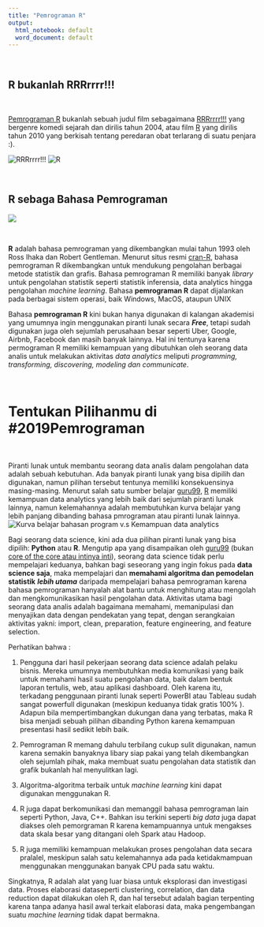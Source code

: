 ```yaml
---
title: "Pemrograman R"
output:
  html_notebook: default
  word_document: default
---
```

\newline
&nbsp;
&nbsp;
&nbsp;
\newline

## R bukanlah RRRrrrr!!!


&nbsp;
&nbsp;
&nbsp;
\newline
\newline
\newline


[Pemrograman R]() bukanlah sebuah judul film sebagaimana [RRRrrrr!!!](https://www.youtube.com/watch?v=4Kg8UJ_MqoM) yang bergenre komedi sejarah dan dirilis tahun 2004, atau film [R](https://en.wikipedia.org/wiki/R_(film)) yang dirilis tahun 2010 yang berkisah tentang peredaran obat terlarang di suatu penjara :).

![RRRrrrr!!!](images\RRRrrrr.jpg) ![R](images\R_2010.jpg) 

&nbsp;
\newline
\newline

## __R__ sebaga Bahasa Pemrograman 

![](images/Rlogo.png)

&nbsp;
&nbsp;

__R__ adalah bahasa pemrograman yang dikembangkan mulai tahun 1993 oleh Ross Ihaka dan Robert Gentleman. Menurut situs resmi [cran-R](http://cran.r-project.org), bahasa pemrograman R dikembangkan untuk mendukung pengolahan berbagai metode statistik dan grafis. Bahasa pemrograman R memiliki banyak _library_ untuk pengolahan statistik seperti statistik inferensia, data analytics hingga pengolahan _machine learning_. Bahasa __pemrograman R__ dapat dijalankan pada berbagai sistem operasi, baik Windows, MacOS, ataupun UNIX 

Bahasa __pemrograman R__ kini bukan hanya digunakan di kalangan akademisi yang umumnya ingin menggunakan piranti lunak secara __*Free*__, tetapi sudah digunakan juga oleh sejumlah perusahaan besar seperti Uber, Google, Airbnb, Facebook dan masih banyak lainnya. Hal ini tentunya karena permograman R memiliki kemampuan yang dibutuhkan oleh seorang data analis untuk melakukan aktivitas _data analytics_ meliputi _programming, transforming, discovering, modeling dan communicate_.


&nbsp;
&nbsp;
&nbsp;

# Tentukan Pilihanmu di #2019Pemrograman
&nbsp;
&nbsp;

Piranti lunak untuk membantu seorang data analis dalam pengolahan data adalah sebuah kebutuhan. Ada banyak piranti lunak yang bisa dipilih dan digunakan, namun pilihan tersebut tentunya memiliki konsekuensinya masing-masing. Menurut salah satu sumber belajar [guru99](https://www.guru99.com/r-tutorial.html), [R]() memiliki kemampuan data analytics yang lebih baik dari sejumlah piranti lunak lainnya, namun kelemahannya adalah membutuhkan kurva belajar yang lebih panjang dibanding bahasa pmrograman atau piranti lunak lainnya. 
![Kurva belajar bahasan program v.s Kemampuan data analytics ](images/RLearningCurve.png)


Bagi seorang data science, kini ada dua pilihan piranti lunak yang bisa dipilih: __Python__ atau __R__. Mengutip apa yang disampaikan oleh [guru99]() (bukan [core of the core atau intinya inti]()), seorang data science tidak perlu mempelajari keduanya, bahkan bagi seseorang yang ingin fokus pada __data science saja__, maka mempelajari dan __memahami algoritma dan pemodelan statistik__ __*lebih utama*__ daripada mempelajari bahasa pemrograman karena bahasa pemrograman hanyalah alat bantu untuk menghitung atau mengolah dan mengkomunikasikan hasil pengolahan data. Aktivitas utama bagi seorang data analis adalah bagaimana memahami, memanipulasi dan menyajikan data dengan pendekatan yang tepat, dengan serangkaian aktivitas yakni: import, clean, preparation, feature engineering, and feature selection. 

Perhatikan bahwa :

1. Pengguna dari hasil pekerjaan seorang data science adalah pelaku bisnis. Mereka umumnya membutuhkan media komunikasi yang baik untuk memahami hasil suatu pengolahan data, baik dalam bentuk laporan tertulis, web, atau aplikasi dashboard. Oleh karena itu, terkadang penggunaan piranti lunak seperti PowerBI atau Tableau sudah sangat powerfull digunakan (meskipun keduanya tidak gratis 100% ). Adapun bila mempertimbangkan dukungan dana yang terbatas, maka R bisa menjadi sebuah pilihan dibanding Python karena kemampuan presentasi hasil sedikit lebih baik.

2. Pemrograman R memang dahulu terbilang cukup sulit digunakan, namun karena semakin banyaknya libary siap pakai yang telah dikembangkan oleh sejumlah pihak, maka membuat suatu pengolahan data statistik dan grafik bukanlah hal menyulitkan lagi.  

3. Algoritma-algoritma terbaik untuk _machine learning_ kini dapat digunakan menggunakan R. 

4. R juga dapat berkomunikasi dan memanggil bahasa pemrograman lain seperti Python, Java, C++. Bahkan isu terkini seperti _big data_ juga dapat diakses oleh pemorgraman R karena kemampuannya untuk mengakses data skala besar yang ditangani oleh Spark atau Hadoop.

5. R juga memiliki kemampuan melakukan proses pengolahan data secara pralalel, meskipun salah satu kelemahannya ada pada ketidakmampuan menggunakan menggunakan banyak CPU pada satu waktu. 

Singkatnya, R adalah alat yang luar biasa untuk eksplorasi dan investigasi data. Proses elaborasi dataseperti clustering, correlation, dan data reduction dapat dilakukan oleh R, dan hal tersebut adalah bagian terpenting karena tanpa adanya hasil awal terkait elaborasi data, maka pengembangan suatu _machine learning_ tidak dapat bermakna.

